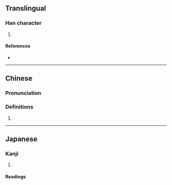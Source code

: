 {{character info/new}}
==Translingual==

===Han character===
{{Han char|rn=32|rad=土|as=05|sn=8|four=47150|canj=GWYI|ids=⿰土母}}

# {{defn|Han|sort=土05}}

====References====
* {{Han ref|kx=0226.370|dkj=04993|dj=0462.150|hdz=10436.080|uh=5776|ud=22390|bh=CBF8|bd=52216}}

----

==Chinese==
{{zh-forms}}

===Pronunciation===
{{zh-pron
|m=mù,mǔ
|c=muk6
|cat=
}}
{{zh-attn-split}}

===Definitions===
{{zh-hanzi}}

# {{rfdef|zh}}

----

==Japanese==

===Kanji===
{{ja-kanji|grade=|rs=土05}}

# {{defn|lang=ja|sort=土05}}

====Readings====
{{ja-readings
|on=ぼく, もく
|kun=
}}